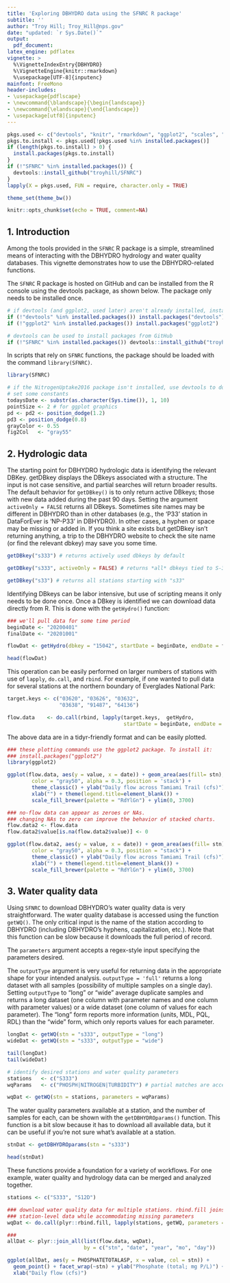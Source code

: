 ```yaml
---
title: 'Exploring DBHYDRO data using the SFNRC R package'
subtitle: ''
author: "Troy Hill; Troy_Hill@nps.gov"
date: "updated: `r Sys.Date()`"
output: 
  pdf_document: 
latex_engine: pdflatex
vignette: >
  %\VignetteIndexEntry{DBHYDRO}
  %\VignetteEngine{knitr::rmarkdown}
  %\usepackage[UTF-8]{inputenc}
mainfont: FreeMono
header-includes:
- \usepackage{pdflscape}
- \newcommand{\blandscape}{\begin{landscape}}
- \newcommand{\elandscape}{\end{landscape}}
- \usepackage[utf8]{inputenc}
---
```


```r
pkgs.used <- c("devtools", "knitr", "rmarkdown", "ggplot2", "scales", "SFNRC")
pkgs.to.install <- pkgs.used[!pkgs.used %in% installed.packages()]
if (length(pkgs.to.install) > 0) {
  install.packages(pkgs.to.install)
}
if (!"SFNRC" %in% installed.packages()) {
  devtools::install_github("troyhill/SFNRC")
}
lapply(X = pkgs.used, FUN = require, character.only = TRUE)

theme_set(theme_bw())

knitr::opts_chunk$set(echo = TRUE, comment=NA)
```

\vspace{12pt}
\vspace{12pt}

## 1. Introduction

Among the tools provided in the `SFNRC` R package is a simple, streamlined means of interacting with the DBHYDRO hydrology and water quality databases. This vignette demonstrates how to use the DBHYDRO-related functions. 

The `SFNRC` R package is hosted on GitHub and can be installed from the R console using the devtools package, as shown below. The package only needs to be installed once.


\vspace{12pt}

```r
# if devtools (and ggplot2, used later) aren't already installed, install it
if (!"devtools" %in% installed.packages()) install.packages("devtools")
if (!"ggplot2" %in% installed.packages()) install.packages("ggplot2")

# devtools can be used to install packages from GitHub
if (!"SFNRC" %in% installed.packages()) devtools::install_github("troyhill/SFNRC@master")

```

\vspace{12pt}

In scripts that rely on `SFNRC` functions, the package should be loaded with the command `library(SFNRC)`.

```r
library(SFNRC)

```


\vspace{12pt}


\vspace{3mm}\hrule
\vspace{12pt}



\vspace{12pt}
\vspace{12pt}

```r
# if the NitrogenUptake2016 package isn't installed, use devtools to do so:
# set some constants
todaysDate <- substr(as.character(Sys.time()), 1, 10)
pointSize <- 2 # for ggplot graphics
pd <- pd2 <- position_dodge(1.2)
pd3 <- position_dodge(0.8)
grayColor <- 0.55
fig2Col   <- "gray55"


```

\vspace{12pt}
\vspace{12pt}


## 2. Hydrologic data
\vspace{12pt}

The starting point for DBHYDRO hydrologic data is identifying the relevant DBKey. getDBkey displays the DBkeys associated with a structure. The input is not case sensitive, and partial searches will return broader results. The default behavior for `getDBkey()` is to only return active DBkeys; those with new data added during the past 90 days. Setting the argument `activeOnly = FALSE` returns all DBkeys. Sometimes site names may be different in DBHYDRO than in other databases (e.g., the 'P33' station in DataForEver is 'NP-P33' in DBHYDRO). In other cases, a hyphen or space may be missing or added in. If you think a site exists but getDBkey isn't returning anything, a trip to the DBHYDRO website to check the site name (or find the relevant dbkey) may save you some time.

\vspace{12pt}

```r
getDBkey("s333") # returns actively used dbkeys by default

getDBkey("s333", activeOnly = FALSE) # returns *all* dbkeys tied to S-333

getDBkey("s33") # returns all stations starting with "s33"

```

\vspace{12pt}

Identifying DBkeys can be labor intensive, but use of scripting means it only needs to be done once. Once a DBkey is identified we can download data directly from R. This is done with the `getHydro()` function:


```r
### we'll pull data for some time period
beginDate <- "20200401"
finalDate <- "20201001"

flowDat <- getHydro(dbkey = "15042", startDate = beginDate, endDate = finalDate)

head(flowDat)

```


\vspace{12pt}

This operation can be easily performed on larger numbers of stations with use of `lapply`, `do.call`, and `rbind`. For example, if one wanted to pull data for several stations at the northern boundary of Everglades National Park:

\vspace{12pt}

```r

target.keys <- c("03620", "03626", "03632",
                 "03638", "91487", "64136")

flow.data    <- do.call(rbind, lapply(target.keys,  getHydro, 
                                      startDate = beginDate, endDate = finalDate))

```


\vspace{12pt}

The above data are in a tidyr-friendly format and can be easily plotted.

\vspace{12pt}


```r
### these plotting commands use the ggplot2 package. To install it:
### install.packages("ggplot2")
library(ggplot2)

ggplot(flow.data, aes(y = value, x = date)) + geom_area(aes(fill= stn), 
        color = "gray50", alpha = 0.3, position = 'stack') + 
        theme_classic() + ylab("Daily flow across Tamiami Trail (cfs)") + 
        xlab("") + theme(legend.title=element_blank()) + 
        scale_fill_brewer(palette = "RdYlGn") + ylim(0, 3700)

### no-flow data can appear as zeroes or NAs.
### changing NAs to zero can improve the behavior of stacked charts.
flow.data2 <- flow.data
flow.data2$value[is.na(flow.data2$value)] <- 0

ggplot(flow.data2, aes(y = value, x = date)) + geom_area(aes(fill= stn), 
        color = "gray50", alpha = 0.3, position = "stack") + 
        theme_classic() + ylab("Daily flow across Tamiami Trail (cfs)") + 
        xlab("") + theme(legend.title=element_blank()) + 
        scale_fill_brewer(palette = "RdYlGn") + ylim(0, 3700)

```



\vspace{12pt}
\vspace{12pt}

## 3. Water quality data
\vspace{12pt}

Using `SFNRC` to download DBHYDRO's water quality data is very straightforward. The water quality database is accessed using the function `getWQ()`. The only critical input is the name of the station according to DBHYDRO (including DBHYDRO's hyphens, capitalization, etc.). Note that this function can be slow because it downloads the full period of record.

The `parameters` argument accepts a regex-style input specifying the parameters desired. 

The `outputType` argument is very useful for returning data in the appropriate shape for your intended analysis. `outputType = 'full'` returns a long dataset with all samples (possibility of multiple samples on a single day). Setting `outputType` to "long" or "wide" average duplicate samples and returns a long dataset (one column with parameter names and one column with parameter values) or a wide dataset (one column of values for each parameter). The "long" form reports more information (units, MDL, PQL, RDL) than the "wide" form, which only reports values for each parameter.

\vspace{12pt}


```r

longDat <- getWQ(stn = "s333", outputType = "long")
wideDat <- getWQ(stn = "s333", outputType = "wide")

tail(longDat)
tail(wideDat)

# identify desired stations and water quality parameters
stations   <- c("S333")
wqParams   <- c("PHOSPH|NITROGEN|TURBIDITY") # partial matches are acceptable

wqDat <- getWQ(stn = stations, parameters = wqParams)


```


\vspace{12pt}

The water quality parameters available at a station, and the number of samples for each, can be shown with the `getDBHYDROparams()` function. This function is a bit slow because it has to download all available data, but it can be useful if you're not sure what's available at a station.


```r

stnDat <- getDBHYDROparams(stn = "s333")

head(stnDat)


```



\vspace{12pt}

These functions provide a foundation for a variety of workflows. For one example, water quality and hydrology data can be merged and analyzed together.


\vspace{12pt}

```r
stations <- c("S333", "S12D")

### download water quality data for multiple stations. rbind.fill joins the 
### station-level data while accommodating missing parameters
wqDat <- do.call(plyr::rbind.fill, lapply(stations, getWQ, parameters = wqParams))

### 
allDat <- plyr::join_all(list(flow.data, wqDat), 
                         by = c("stn", "date", "year", "mo", "day"))

ggplot(allDat, aes(y = PHOSPHATETOTALASP, x = value, col = stn)) + 
  geom_point() + facet_wrap(~stn) + ylab("Phosphate (total; mg P/L)") + 
  xlab("Daily flow (cfs)")


```

